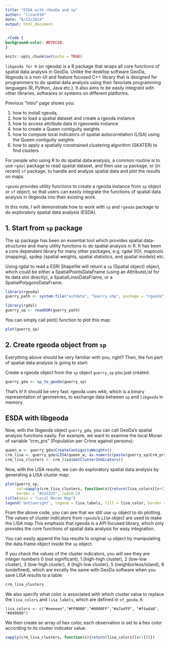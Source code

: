 ```yaml
---
title: "ESDA with rGeoDa and sp"
author: "lixun910"
date: "6/13/2019"
output: html_document
---
```


```css
.rCode {
background-color: #D7ECE8;
}
```

```r
knitr::opts_chunk$set(echo = TRUE)
```

`libgeoda for R` (or rgeoda) is a R package that wraps all core functions of spatial data analysis in GeoDa. Unlike the desktop software GeoDa, libgeoda is a non-UI and feature focused C++ library that is designed for programmers to do spatial data analysis using their favoriate programming languages (R, Python, Java etc.). It also aims to be easily integratd with other libraries, softwares or systems on different platforms. 

Previous "intro" page shows you: 

1. how to install rgeoda, 
2. how to load a spatial dataset and create a rgeoda instance
3. how to access attribute data in rgeoowda instance
4. how to create a Queen contiguity weights
5. how to compute local indicators of spatial autocorrelation (LISA) using the Queen contiguity weights
6. how to apply a spatially constrained clustering algorithm (SKATER) to find clusters

For people who using R to do spatial data analysis, a common routine is to use `rgdal` package to read spatial dataset, and then use `sp` package, or (in recent) `sf` package, to handle and analyze spatial data and plot the results on maps.

`rgeoda` provides utility functions to create a rgeoda instance from `sp` object or `sf` object, so that users can easily integrate the functions of spatial data analysis in libgeoda into their existing work.

In this note, I will demonstrate how to work with `sp` and `rgeoda` package to do exploratory spatial data analysis (ESDA).

## 1. Start from `sp` package

The sp package has been an essential tool which provides spatial data-structures and many utility functions to do spatial analysis in R. It has been a core dependent library for many other packages, e.g. rgdal (IO), maptools (mapping), spdep (spatial weights, spatial statistics, and spatial models) etc. 

Using rgdal to read a ESRI Shapefile will return a `sp` (Spatial object) object, which could be either a SpatialPointsDataFrame (using an AttributeList for its data slot directly), a SpatialLinesDataFrame, or a SpatialPolygonsDataFrame.

```r
library(rgeoda)
guerry_path <- system.file("extdata", "Guerry.shp", package = "rgeoda")
```

```r
library(rgdal)
guerry_sp <- readOGR(guerry_path)
```

You can simply call plot() function to plot this map:

```r
plot(guerry_sp)
```

## 2. Create rgeoda object from `sp`

Everything above should be very familiar with you, right? Then, the fun part of spatial data analysis is going to start:

Create a rgeoda object from the `sp` object `guerry_sp` you just created.
```r
guerry_gda <- sp_to_geoda(guerry_sp)
```

That's it! It should be very fast: rgeoda uses wkb, which is a binary representation of geometries, to exchange data between `sp` and `libgeoda` in memory. 

## ESDA with libgeoda

Now, with the libgeoda object `guerry_gda`, you can call GeoDa's spatial analysis functions easily. For example, we want to examine the local Moran of variable "crm_prs" (Population per Crime against persons):

```r
queen_w <- guerry_gda$CreateContiguityWeights()
crm_lisa <- guerry_gda$LISA(queen_w, as.numeric(paste(guerry_sp$Crm_prs)))
crm_lisa_clusters <- crm_lisa$GetClusterIndicators()
```

Now, with the LISA results, we can do exploratory spatial data analysis by generating a LISA cluster map:

```r
plot(guerry_sp, 
     col=sapply(crm_lisa_clusters, function(x){return(lisa_colors[[x+1]])}), 
     border = "#333333", lwd=0.2)
title(main = "Local Moran Map")
legend('bottomright', legend = lisa_labels, fill = lisa_color, border = "#eeeeee")
```
From the above code, you can see that we still use `sp` object to do plotting. The values of cluster indicators from `rgeoda`'s `LISA` object are used to make the LISA map.This emphasis that rgeoda is a API focused library, which only provides the core functions of spatial data analysis for easy integration.

You can easily append the lisa results to original `sp` object by manipulating the data.frame object inside the `sp` object.

If you check the values of the cluster indicators, you will see they are integer numbers 0 (not significant), 1 (high-high cluster), 2 (low-low cluster), 3 (low-high cluster), 4 (high-low cluster), 5 (neighborless/island), 6 (undefined), which are excatly the same with GeoDa software when you save LISA results to a table:

```r
crm_lisa_clusters
```

We also specify what color is associated with which cluster value to replace the `lisa_colors` and `lisa_labels`, which are defined in `sf_geoda.R`:
```
lisa_colors <- c("#eeeeee","#FF0000","#0000FF","#a7adf9", "#f4ada8", "#999999")
```
We then create an array of hex color, each observation is set to a hex color according to its cluster indicator value.
```r
sapply(crm_lisa_clusters, function(x){return(lisa_colors[[x+1]])})
```

